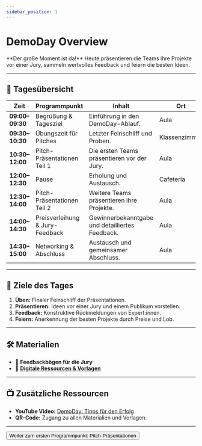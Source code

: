 ```yaml
---
sidebar_position: 1
---
```


# DemoDay Overview

<Admonition type="info" icon="🏆">
  **Der große Moment ist da!** Heute präsentieren die Teams ihre Projekte vor
  einer Jury, sammeln wertvolles Feedback und feiern die besten Ideen.
</Admonition>

---

## 🎯 **Tagesübersicht**

| **Zeit**       | **Programmpunkt**                 | **Inhalt**                                           | **Ort**          |
|---------------|-----------------------------------|-----------------------------------------------------|------------------|
| **09:00–09:30** | Begrüßung & Tagesziel            | Einführung in den DemoDay-Ablauf.                   | Aula             |
| **09:30–10:30** | Übungszeit für Pitches           | Letzter Feinschliff und Proben.                     | Klassenzimmer    |
| **10:30–12:00** | Pitch-Präsentationen Teil 1      | Die ersten Teams präsentieren vor der Jury.         | Aula             |
| **12:00–12:30** | Pause                            | Erholung und Austausch.                             | Cafeteria        |
| **12:30–14:00** | Pitch-Präsentationen Teil 2      | Weitere Teams präsentieren ihre Projekte.           | Aula             |
| **14:00–14:30** | Preisverleihung & Jury-Feedback  | Gewinnerbekanntgabe und detailliertes Feedback.     | Aula             |
| **14:30–15:00** | Networking & Abschluss           | Austausch und gemeinsamer Abschluss.                | Aula             |

---

## 🎯 **Ziele des Tages**

1. **Üben:** Finaler Feinschliff der Präsentationen.
2. **Präsentieren:** Ideen vor einer Jury und einem Publikum vorstellen.
3. **Feedback:** Konstruktive Rückmeldungen von Expert:innen.
4. **Feiern:** Anerkennung der besten Projekte durch Preise und Lob.

---

## 🛠️ **Materialien**

- 📝 **Feedbackbögen für die Jury**
- 📂
  **[Digitale Ressourcen & Vorlagen](https://drive.google.com/drive/folders/1GMZ5pg54OIcuKGARYLaR_-Cr4w9XJ9iA?usp=drive_link)**

---

## 📺 **Zusätzliche Ressourcen**

- **YouTube Video:** [DemoDay: Tipps für den Erfolg](https://www.youtube.com/watch?v=example)
- **QR-Code:** Zugang zu allen Materialien und Vorlagen.

---

<Button destination="/roadmap/docs/startup-basics/yfn-school/day5/pitch-final">
  Weiter zum ersten Programmpunkt: Pitch-Präsentationen
</Button>
